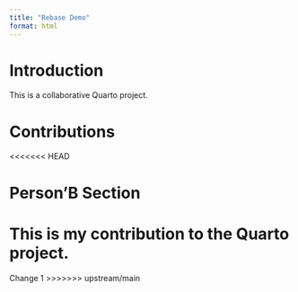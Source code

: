 ```yaml
---
title: "Rebase Demo"
format: html
---
```


# Introduction

This is a collaborative Quarto project.

# Contributions

<<<<<<< HEAD
<!-- Student sections will go here -->

# Person'B Section

This is my contribution to the Quarto project.
=======
Change 1
>>>>>>> upstream/main

